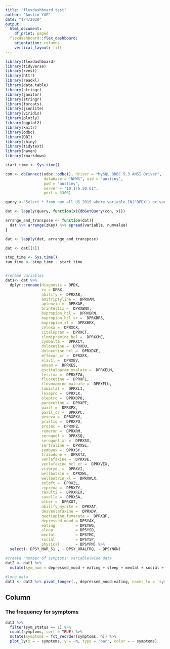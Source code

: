 ```yaml
---
title: "flexdashboard test"
author: "Austin YUE"
date: "1/4/2020"
output:
  html_document:
    df_print: paged
  flexdashboard::flex_dashboard:
    orientation: columns
    vertical_layout: fill
---
```


```r
library(flexdashboard)
library(tidyverse)
library(rvest)
library(httr)
library(readxl)
library(data.table)
library(stringr)
library(janitor)
library(stringr)
library(forcats)
library(jsonlite)
library(viridis)
library(plotly)
library(ggplot2)
library(knitr)
library(odbc)
library(DBI)
library(shiny)
library(tidytext)
library(haven)
library(rmarkdown)
```


```r
start_time <- Sys.time()

con <- dbConnect(odbc::odbc(), driver = "MySQL ODBC 5.3 ANSI Driver", 
                 database = "NHWS", uid = "austiny",               
                 pwd = "austiny", 
                 server = "10.176.50.61",
                 port = 3306)

query <-"Select * from num_all_US_2019 where variable IN('DPDX') or variable like 'DPSY%' or variable like 'DPRX%'"

dat <- lapply(query, function(x){dbGetQuery(con, x)})

arrange_and_transpose <- function(dat){
  dat %>% arrange(zKey) %>% spread(variable, numvalue)
}

dat <- lapply(dat, arrange_and_transpose)

dat <- dat[[1]]

stop_time <- Sys.time()
run_time <- stop_time - start_time


#rename variables
dat1<- dat %>% 
  dplyr::rename(diagnosis = DPDX,
                rx = DPRX,
                abilify =  DPRXAB,
                amitriptyline =  DPRXAM,
                aplenzin =  DPRXAP,
                brintellix =  DPRXBNX,
                bupropion_hcl =  DPRXBRN,
                bupropion_hcl_sr =  DPRXBRS,
                bupropion_xl =  DPRXBRX,
                celexa =  DPRXCX,
                citalopram =  DPRXCT,
                clomipramine_hcl =  DPRXCME,
                cymbalta =  DPRXCY,
                duloxetine =  DPRXDU,
                duloxetine_hcl =  DPRXDXE,
                effexor_xr =  DPRXFX,
                elavil =  DPRXEV,
                emsam =  DPRXES,
                escitalopram_oxalate =  DPRXELM,
                fetzima =  DPRXFZA,
                fluoxetine =  DPRXFL,
                fluvoxamine_maleate =  DPRXFLU,
                lamictal =  DPRXLI,
                lexapro =  DPRXLX,
                oleptro =  DPRXOPO,
                paroxetine =  DPRXPT,
                paxil =  DPRXPX,
                paxil_cr =  DPRXPC,
                pexeva =  DPRXPXV,
                pristiq =  DPRXPQ,
                prozac =  DPRXPZ,
                remeron =  DPRXRM,
                seroquel =  DPRXSQ,
                seroquel_xr =  DPRXSX,
                sertraline =  DPRXSL,
                symbyax =  DPRXSY,
                trazodone =  DPRXTZ,
                venlafaxine =  DPRXVE,
                venlafaxine_hcl_er =  DPRXVEX,
                viibryd_ =  DPRXVI,
                wellbutrin =  DPRXWL,
                wellbutrin_xl =  DPRXWLX,
                zoloft =  DPRXZL,
                zyprexa =  DPRXZY,
                rexulti =  DPRXREX,
                savella =  DPRXSA,
                other =  DPRXOT,
                abilify_mycite =  DPRXAT,
                desvenlafaxine =  DPRXDV,
                quetiapine_fumarate =  DPRXQF,
                depressed_mood = DPSYAX,
                eating         = DPSYWG,
                sleep          = DPSYSD,
                mental         = DPSYMC,
                social         = DPSYSP,
                physical       = DPSYPN) %>% 
  select(- DPSY_MAR_S1 , - DPSY_ORALFRQ, - DPSYNON)

#create 'number of symptoms' variable|wide data
dat2 <- dat1 %>% 
  mutate(sym_num = depressed_mood + eating + sleep + mental + social + physical)
  
#long data
dat3 <- dat2 %>% pivot_longer(., depressed_mood:eating, names_to = 'symptoms', values_to = 'sym_status')

```

Column {data-width=650}
-----------------------------------------------------------------------


### The frequency for symptoms

```r
dat3 %>% 
  filter(sym_status == 1) %>% 
  count(symptoms, sort = TRUE) %>% 
  mutate(symptoms = fct_reorder(symptoms, n)) %>% 
  plot_ly(x = ~ symptoms, y = ~n, type = "bar", color = ~ symptoms)
```

